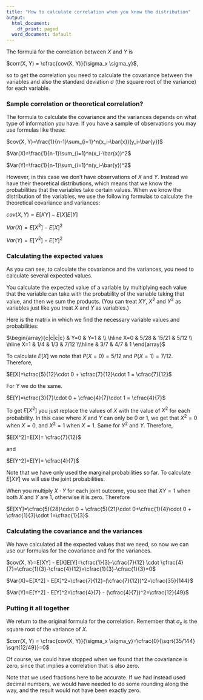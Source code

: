 ```yaml
---
title: "How to calculate correlation when you know the distribution"
output:
  html_document:
    df_print: paged
  word_document: default
---
```


The formula for the correlation between $X$ and $Y$ is

$corr(X, Y) = \cfrac{cov(X, Y)}{\sigma_x \sigma_y}$,

so to get the correlation you need to calculate the covariance between the variables and also the standard deviation $\sigma$ (the square root of the variance) for each variable.

### Sample correlation or theoretical correlation?

The formula to calculate the covariance and the variances depends on what type of information you have. If you have a sample of observations you may use formulas like these:

$cov(X, Y)=\frac{1}{n-1}\sum_{i=1}^n(x_i-\bar{x})(y_i-\bar{y})$

$Var(X)=\frac{1}{n-1}\sum_{i=1}^n(x_i-\bar{x})^2$

$Var(Y)=\frac{1}{n-1}\sum_{i=1}^n(y_i-\bar{y})^2$

However, in this case we don't have observations of $X$ and $Y$. Instead we have their theoretical distributions, which means that we know the probabilities that the variables take certain values. When we know the distribution of the variables, we use the following formulas to calculate the theoretical covariance and variances:

$cov(X, Y)=E[XY] - E[X]E[Y]$

$Var(X)=E[X^2] - E[X]^2$

$Var(Y)=E[Y^2] - E[Y]^2$

### Calculating the expected values

As you can see, to calculate the covariance and the variances, you need to calculate several expected values.

You calculate the expected value of a variable by multiplying each value that the variable can take with the probability of the variable taking that value, and then we sum the products. (You can treat $XY$, $X^2$ and $Y^2$ as variables just like you treat $X$ and $Y$ as variables.)

Here is the matrix in which we find the necessary variable values and probabilities:

$\begin{array}{c|c|c|c} & Y=0 & Y=1 & \\ \hline X=0 & 5/28 & 15/21 & 5/12  \\ \hline X=1 & 1/4 & 1/3 & 7/12 \\\hline & 3/7 & 4/7 & 1 \end{array}$

To calculate $E[X]$ we note that $P(X=0)=5/12$ and $P(X=1)=7/12$. Therefore,

$E[X]=\cfrac{5}{12}\cdot 0 + \cfrac{7}{12}\cdot 1 = \cfrac{7}{12}$

For $Y$ we do the same.

$E[Y]=\cfrac{3}{7}\cdot 0 + \cfrac{4}{7}\cdot 1 = \cfrac{4}{7}$

To get $E[X^2]$ you just replace the values of $X$ with the value of $X^2$ for each probability. In this case where $X$ and $Y$ can only be 0 or 1, we get that $X^2=0$ when $X=0$, and $X^2=1$ when $X=1$. Same for $Y^2$ and $Y$. Therefore,

$E[X^2]=E[X]= \cfrac{7}{12}$

and

$E[Y^2]=E[Y]= \cfrac{4}{7}$

Note that we have only used the marginal probabilities so far. To calculate $E[XY]$ we will use the joint probabilities.

When you multiply $X \cdot Y$ for each joint outcome, you see that $XY=1$ when both $X$ and $Y$ are 1, otherwise it is zero. Therefore

$E[XY]=\cfrac{5}{28}\cdot 0 + \cfrac{5}{21}\cdot 0+\cfrac{1}{4}\cdot 0 + \cfrac{1}{3}\cdot 1=\cfrac{1}{3}$

### Calculating the covariance and the variances

We have calculated all the expected values that we need, so now we can use our formulas for the covariance and for the variances.

$cov(X, Y)=E[XY] - E[X]E[Y]=\cfrac{1}{3}-\cfrac{7}{12} \cdot \cfrac{4}{7}=\cfrac{1}{3}-\cfrac{4}{12}=\cfrac{1}{3}-\cfrac{1}{3}=0$

$Var(X)=E[X^2] - E[X]^2=\cfrac{7}{12}-(\cfrac{7}{12})^2=\cfrac{35}{144}$

$Var(Y)=E[Y^2] - E[Y]^2=\cfrac{4}{7} - (\cfrac{4}{7})^2=\cfrac{12}{49}$

### Putting it all together

We return to the original formula for the correlation. Remember that $\sigma_x$ is the square root of the variance of $X$.

$corr(X, Y) = \cfrac{cov(X, Y)}{\sigma_x \sigma_y}=\cfrac{0}{\sqrt{35/144} \sqrt{12/49}}=0$

Of course, we could have stopped when we found that the covariance is zero, since that implies a correlation that is also zero.

Note that we used fractions here to be accurate. If we had instead used decimal numbers, we would have needed to do some rounding along the way, and the result would not have been exactly zero.
